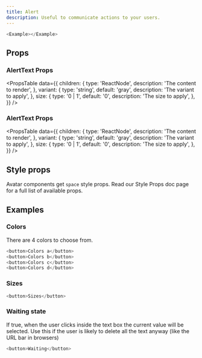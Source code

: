 ```yaml
---
title: Alert
description: Useful to communicate actions to your users.
---
```


```js live
<Example></Example>
```

## Props

### AlertText Props

<PropsTable
  data={{
    children: {
      type: 'ReactNode',
      description: 'The content to render',
    },
    variant: {
      type: 'string',
      default: 'gray',
      description: 'The variant to apply',
    },
    size: {
      type: '0 | 1',
      default: '0',
      description: 'The size to apply',
    },
  }}
/>

### AlertText Props

<PropsTable
  data={{
    children: {
      type: 'ReactNode',
      description: 'The content to render',
    },
    variant: {
      type: 'string',
      default: 'gray',
      description: 'The variant to apply',
    },
    size: {
      type: '0 | 1',
      default: '0',
      description: 'The size to apply',
    },
  }}
/>

## Style props
Avatar components get `space` style props. Read our Style Props doc page for a full list of available props.


## Examples

### Colors

There are 4 colors to choose from.

```js live
<button>Colors a</button>
<button>Colors b</button>
<button>Colors c</button>
<button>Colors d</button>
```

### Sizes

```js live
<button>Sizes</button>
```

### Waiting state

If true, when the user clicks inside the text box the current value will be selected. Use this if the user is likely to delete all the text anyway (like the URL bar in browsers)

```js live
<button>Waiting</button>
```

